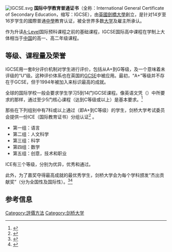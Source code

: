 [[File:IGCSE.svg|thumb]]
'''国际中学教育普通证书'''（全称：International General Certificate of Secondary Education，缩写：IGCSE），由[[英國|英國]][[劍橋大學|劍橋大學]]創立，是针对14岁至16岁学生的國際普通[[中學|中學]]教育认证，被全世界多数[[大学|大学]]及雇主所承认。

作为升读[[A-Level|A-Level]]国际预科课程之前的基础课程，IGCSE国际高中课程在学制上大体相当于[[中华人民共和国|中国]]的高一、高二年级课程。

==等级、课程量及荣誉==
IGCSE用一套8分评价机制对学生进行评价，包括从A+到G等级，及一个意味着未评级的“U”级。这种评价体系也在英国的[[GCSE|GCSE]]中被应用。最初，“A+”等级并不存在于GCSE，但于1994年被加入来标识最高的成就。

全球的国际学校一般会要求学生学习5到14门IGCSE课程。像英语文凭（{{lang|en|English Baccalaureate}}）中所要求的那样，通过至少5门核心课程（达到C等级或以上）是基本要求。<ref>{{cite web |url=http://www.education.gov.uk/schools/teachingandlearning/qualifications/englishbac/a0075975/theenglishbaccalaureate |title=The English Baccalaureate - Schools |publisher=Education.gov.uk |date= |accessdate=2013-09-29 |archive-date=2013-09-22 |archive-url=https://web.archive.org/web/20130922185735/http://www.education.gov.uk/schools/teachingandlearning/qualifications/englishbac/a0075975/theenglishbaccalaureate |dead-url=no }}</ref>

那些在下列组别中有7科或以上通过（即A+到C等级）的学生，剑桥大学考试委员会提供一份ICE（国际教育证书）分组认证<ref>{{cite web |url=http://www.cie.org.uk/qualifications/academic/middlesec/ice |title=Cambridge ICE |publisher=Cie.org.uk |date= |accessdate=2013-09-29 |archive-date=2013-09-01 |archive-url=https://web.archive.org/web/20130901163218/http://www.cie.org.uk/qualifications/academic/middlesec/ice |dead-url=no }}</ref> 。
*第一组：语言
*第二组：人文科学
*第三组：科学
*第四组：数学
*第五组：创意，技术和职业 
ICE有三个等级，分别为优异，优秀和通过。

此外，为了嘉奖夺得最高成就的最优秀学生，剑桥大学会为每个学科颁发“杰出贡献奖”（分为全国性及国际性）。<ref>{{cite web |url=http://www.cie.org.uk/news/pressreleases/detail?pressrelease_id=34334 |title=Press releases |publisher=Cie.org.uk |date= |accessdate=2013-09-29 |deadurl=yes |archiveurl=https://web.archive.org/web/20120318234015/http://www.cie.org.uk/news/pressreleases/detail?pressrelease_id=34334 |archivedate=2012-03-18 }}</ref><ref>{{cite web |last=Saleem |first=Samia |url=http://tribune.com.pk/story/112210/high-achievers-on-top-of-the-cambridge-world/ |title=High achievers: On top of the (Cambridge) world – The Express Tribune |publisher=Tribune.com.pk |date= |accessdate=2013-09-29 |archive-date=2013-10-16 |archive-url=https://web.archive.org/web/20131016215341/http://tribune.com.pk/story/112210/high-achievers-on-top-of-the-cambridge-world/ |dead-url=no }}</ref>

==参考信息==
<references/>

[[Category:評價方法|Category:評價方法]]
[[Category:剑桥大学|Category:剑桥大学]]
